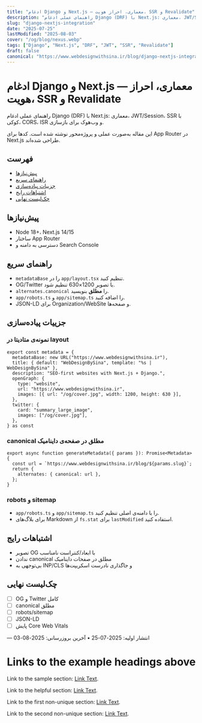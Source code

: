 ```yaml
---
title: "ادغام Django و Next.js — معماری، احراز هویت، SSR و Revalidate"
description: "راهنمای عملی ادغام Django (DRF) با Next.js: معماری، JWT/Session، SSR با کوکی، CORS، ISR و وب‌هوک برای بازسازی."
slug: "django-nextjs-integration"
date: "2025-07-25"
lastModified: "2025-08-03"
cover: "/og/blog/nexus.webp"
tags: ["Django", "Next.js", "DRF", "JWT", "SSR", "Revalidate"]
draft: false
canonical: "https://www.webdesignwithsina.ir/blog/django-nextjs-integration"
---
```



# ادغام Django و Next.js — معماری، احراز هویت، SSR و Revalidate

راهنمای عملی ادغام Django (DRF) با Next.js: معماری، JWT/Session، SSR با کوکی، CORS، ISR و وب‌هوک برای بازسازی.

<Callout type="info">
این مقاله به‌صورت عملی و پروژه‌محور نوشته شده است. کدها برای App Router در Next.js طراحی شده‌اند.
</Callout>

## فهرست
- [پیش‌نیازها](#پیش‌نیازها)
- [راهنمای سریع](#راهنمای-سریع)
- [جزییات پیاده‌سازی](#جزییات-پیادهسازی)
- [اشتباهات رایج](#اشتباهات-رایج)
- [چک‌لیست نهایی](#چکلیست-نهایی)

## پیش‌نیازها
- Node 18+، Next.js 14/15
- ساختار App Router
- دسترسی به دامنه و Search Console

## راهنمای سریع
- `metadataBase` را در `app/layout.tsx` تنظیم کنید.
- OG/Twitter با تصویر 1200×630 تنظیم شود.
- `alternates.canonical` را **مطلق** بنویسید.
- `app/robots.ts` و `app/sitemap.ts` را اضافه کنید.
- JSON-LD برای Organization/WebSite و صفحه‌ها.

## جزییات پیاده‌سازی

### نمونه‌ی متادیتا در layout
```tsx
export const metadata = {
  metadataBase: new URL("https://www.webdesignwithsina.ir"),
  title: { default: "WebDesignBySina", template: "%s | WebDesignBySina" },
  description: "SEO-first websites with Next.js + Django.",
  openGraph: {
    type: "website",
    url: "https://www.webdesignwithsina.ir",
    images: [{ url: "/og/cover.jpg", width: 1200, height: 630 }],
  },
  twitter: {
    card: "summary_large_image",
    images: ["/og/cover.jpg"],
  },
} as const
```

### canonical مطلق در صفحه‌ی داینامیک
```tsx
export async function generateMetadata({ params }): Promise<Metadata> {
  const url = `https://www.webdesignwithsina.ir/blog/${params.slug}`;
  return {
    alternates: { canonical: url },
  };
}
```

### robots و sitemap
- `app/robots.ts` و `app/sitemap.ts` را با دامنه‌ی اصلی تنظیم کنید.
- برای بلاگ‌های Markdown از `fs.stat` برای `lastModified` استفاده کنید.

## اشتباهات رایج
- تصویر OG با ابعاد/کنتراست نامناسب
- ندادن canonical مطلق در صفحات داینامیک
- بی‌توجهی به INP/CLS و جاگذاری نادرست اسکریپت‌ها

## چک‌لیست نهایی
- [ ] OG و Twitter کامل
- [ ] canonical مطلق
- [ ] robots/sitemap
- [ ] JSON-LD
- [ ] پایش Core Web Vitals

—
انتشار اولیه: 2025-07-25 • آخرین بروزرسانی: 2025-08-03

# Links to the example headings above

Link to the sample section: [Link Text](#sample-section).

Link to the helpful section: [Link Text](#thisll-be-a-helpful-section-about-the-greek-letter-Θ).

Link to the first non-unique section: [Link Text](#this-heading-is-not-unique-in-the-file).

Link to the second non-unique section: [Link Text](#this-heading-is-not-unique-in-the-file-1).